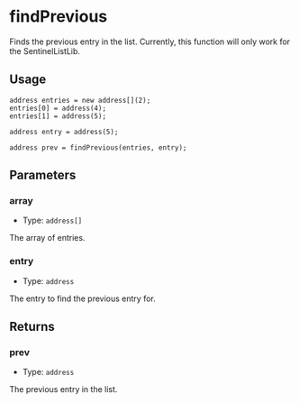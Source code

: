 # findPrevious

Finds the previous entry in the list. Currently, this function will only work for the SentinelListLib.

## Usage

```solidity copy
address entries = new address[](2);
entries[0] = address(4);
entries[1] = address(5);

address entry = address(5);

address prev = findPrevious(entries, entry);
```

## Parameters

### array

- Type: `address[]`

The array of entries.

### entry

- Type: `address`

The entry to find the previous entry for.

## Returns

### prev

- Type: `address`

The previous entry in the list.
